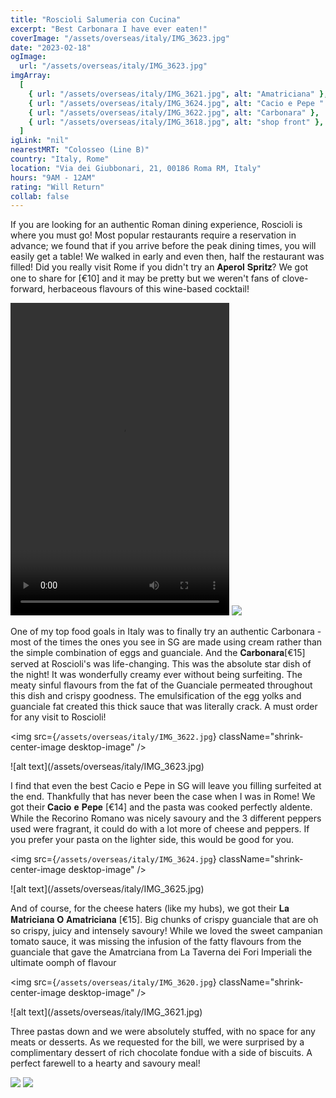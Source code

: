```yaml
---
title: "Roscioli Salumeria con Cucina"
excerpt: "Best Carbonara I have ever eaten!"
coverImage: "/assets/overseas/italy/IMG_3623.jpg"
date: "2023-02-18"
ogImage:
  url: "/assets/overseas/italy/IMG_3623.jpg"
imgArray:
  [
    { url: "/assets/overseas/italy/IMG_3621.jpg", alt: "Amatriciana" },
    { url: "/assets/overseas/italy/IMG_3624.jpg", alt: "Cacio e Pepe " },
    { url: "/assets/overseas/italy/IMG_3622.jpg", alt: "Carbonara" },
    { url: "/assets/overseas/italy/IMG_3618.jpg", alt: "shop front" },
  ]
igLink: "nil"
nearestMRT: "Colosseo (Line B)"
country: "Italy, Rome"
location: "Via dei Giubbonari, 21, 00186 Roma RM, Italy"
hours: "9AM - 12AM"
rating: "Will Return"
collab: false
---
```


If you are looking for an authentic Roman dining experience, Roscioli is where you must go! Most popular restaurants require a reservation in advance; we found that if you arrive before the peak dining times, you will easily get a table! We walked in early and even then, half the restaurant was filled! Did you really visit Rome if you didn't try an 𝐀𝐩𝐞𝐫𝐨𝐥 𝐒𝐩𝐫𝐢𝐭𝐳? We got one to share for [€10] and it may be pretty but we weren't fans of clove-forward, herbaceous flavours of this wine-based cocktail!

<div className="two-pictures">
  <video width="350" height="500" controls className="two-pic-indiv video-override">
    <source src="/assets/overseas/italy/IMG_3614.MOV" type="video/mp4" />
    Your browser does not support the video tag.
  </video>
  <img
    src={`/assets/overseas/italy/IMG_3616.jpg`}
    className="two-pic-indiv shrink-center-image"
  />
</div>

One of my top food goals in Italy was to finally try an authentic Carbonara - most of the times the ones you see in SG are made using cream rather than the simple combination of eggs and guanciale. And the 𝐂𝐚𝐫𝐛𝐨𝐧𝐚𝐫𝐚[€15] served at Roscioli's was life-changing. This was the absolute star dish of the night! It was wonderfully creamy ever without being surfeiting. The meaty sinful flavours from the fat of the Guanciale permeated throughout this dish and crispy goodness. The emulsification of the egg yolks and guanciale fat created this thick sauce that was literally crack. A must order for any visit to Roscioli!

<img
  src={`/assets/overseas/italy/IMG_3622.jpg`}
  className="shrink-center-image desktop-image"
/>
<div className="mobile-image">
  ![alt text](/assets/overseas/italy/IMG_3623.jpg)
</div>

I find that even the best Cacio e Pepe in SG will leave you filling surfeited at the end. Thankfully that has never been the case when I was in Rome! We got their 𝐂𝐚𝐜𝐢𝐨 𝐞 𝐏𝐞𝐩𝐞 [€14] and the pasta was cooked perfectly aldente. While the Recorino Romano was nicely savoury and the 3 different peppers used were fragrant, it could do with a lot more of cheese and peppers. If you prefer your pasta on the lighter side, this would be good for you.

<img
  src={`/assets/overseas/italy/IMG_3624.jpg`}
  className="shrink-center-image desktop-image"
/>
<div className="mobile-image">
  ![alt text](/assets/overseas/italy/IMG_3625.jpg)
</div>

And of course, for the cheese haters (like my hubs), we got their 𝐋𝐚 𝐌𝐚𝐭𝐫𝐢𝐜𝐢𝐚𝐧𝐚 𝐎 𝐀𝐦𝐚𝐭𝐫𝐢𝐜𝐢𝐚𝐧𝐚 [€15]. Big chunks of crispy guanciale that are oh so crispy, juicy and intensely savoury! While we loved the sweet campanian tomato sauce, it was missing the infusion of the fatty flavours from the guanciale that gave the Amatrciana from La Taverna dei Fori Imperiali the ultimate oomph of flavour

<img
  src={`/assets/overseas/italy/IMG_3620.jpg`}
  className="shrink-center-image desktop-image"
/>
<div className="mobile-image">
  ![alt text](/assets/overseas/italy/IMG_3621.jpg)
</div>

Three pastas down and we were absolutely stuffed, with no space for any meats or desserts. As we requested for the bill, we were surprised by a complimentary dessert of rich chocolate fondue with a side of biscuits. A perfect farewell to a hearty and savoury meal!

<div className="two-pictures">
  <img
    src={`/assets/overseas/italy/IMG_3626.jpg`}
    className="shrink-center-image"
  />
  <img
    src={`/assets/overseas/italy/IMG_3627.jpg`}
    className="shrink-center-image"
  />
</div>
